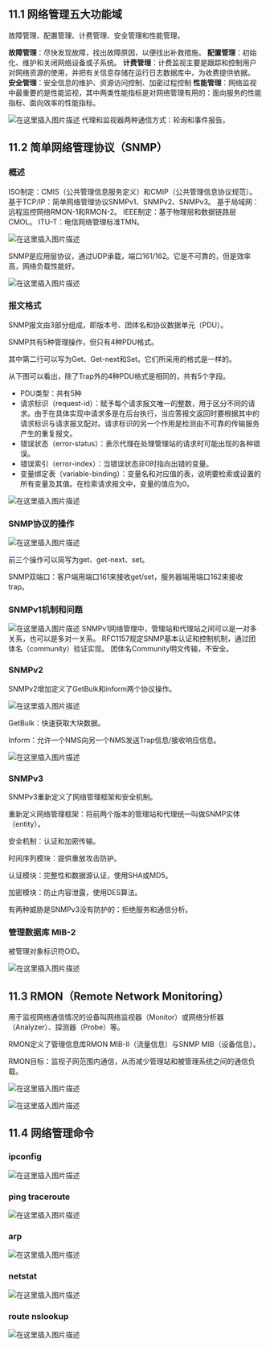 
<WordCount>

## 11.1 网络管理五大功能域

故障管理、配置管理、计费管理、安全管理和性能管理。

**故障管理**：尽快发现故障，找出故障原因，以便找出补救措施。
**配置管理**：初始化、维护和关闭网络设备或子系统。
**计费管理**：计费监视主要是跟踪和控制用户对网络资源的使用，并把有关信息存储在运行日志数据库中，为收费提供依据。
**安全管理**：安全信息的维护、资源访问控制、加密过程控制
**性能管理**：网络监视中最重要的是性能监视，其中两类性能指标是对网络管理有用的：面向服务的性能指标、面向效率的性能指标。

![在这里插入图片描述](https://i-blog.csdnimg.cn/blog_migrate/de627ea006b1ab467159b69b81d7132b.png#pic_center)
代理和监视器两种通信方式：轮询和事件报告。
## 11.2 简单网络管理协议（SNMP）

### 概述

ISO制定：CMIS（公共管理信息服务定义）和CMIP（公共管理信息协议规范）。
基于TCP/IP：简单网络管理协议SNMPv1、SNMPv2、SNMPv3。
基于局域网：远程监控网络RMON-1和RMON-2。
IEEE制定：基于物理层和数据链路层CMOL。
ITU-T：电信网络管理标准TMN。

![在这里插入图片描述](https://i-blog.csdnimg.cn/blog_migrate/371eab561bfc3c26d3adb611e932b2b9.png#pic_center)


SNMP是应用层协议，通过UDP承载，端口161/162。它是不可靠的，但是效率高，网络负载性能好。

![在这里插入图片描述](https://i-blog.csdnimg.cn/blog_migrate/f6f72091202a0a5e352d256e4f7c81dc.png#pic_center)
### 报文格式

SNMP报文由3部分组成，即版本号、团体名和协议数据单元（PDU）。

SNMP共有5种管理操作，但只有4种PDU格式。

其中第二行可以写为Get、Get-next和Set。它们所采用的格式是一样的。

从下图可以看出，除了Trap外的4种PDU格式是相同的，共有5个字段。

- PDU类型：共有5种
- 请求标识（request-id）：赋予每个请求报文唯一的整数，用于区分不同的请求。由于在具体实现中请求多是在后台执行，当应答报文返回时要根据其中的请求标识与请求报文配对。请求标识的另一个作用是检测由不可靠的传输服务产生的重复报文。
- 错误状态（error-status）：表示代理在处理管理站的请求时可能出现的各种错误。
- 错误索引（error-index）：当错误状态非0时指向出错的变量。
- 变量绑定表（variable-binding）：变量名和对应值的表，说明要检索或设置的所有变量及其值。在检索请求报文中，变量的值应为0。


![在这里插入图片描述](https://i-blog.csdnimg.cn/blog_migrate/238bf0badc46195bc2d3c1a1b38cda9f.png#pic_center)
### SNMP协议的操作

![在这里插入图片描述](https://i-blog.csdnimg.cn/blog_migrate/fb6cd3bca1ca7ca1315a6519befc653f.png#pic_center)

前三个操作可以简写为get、get-next、set。

SNMP双端口：客户端用端口161来接收get/set，服务器端用端口162来接收trap。


### SNMPv1机制和问题

![在这里插入图片描述](https://i-blog.csdnimg.cn/blog_migrate/aecdd153f75b63c413b8831dd93e1a05.png#pic_center)
SNMPv1网络管理中，管理站和代理站之间可以是一对多关系，也可以是多对一关系。
RFC1157规定SNMP基本认证和控制机制，通过团体名（community）验证实现。
团体名Community明文传输，不安全。

### SNMPv2

SNMPv2增加定义了GetBulk和inform两个协议操作。

![在这里插入图片描述](https://i-blog.csdnimg.cn/blog_migrate/d36b6d06eac3b0d17bd6f51071b90866.png#pic_center)


GetBulk：快速获取大块数据。

Inform：允许一个NMS向另一个NMS发送Trap信息/接收响应信息。

![在这里插入图片描述](https://i-blog.csdnimg.cn/blog_migrate/c1f39d5778d85612f78a55cd995624ab.png#pic_center)
### SNMPv3

SNMPv3重新定义了网络管理框架和安全机制。

重新定义网络管理框架：将前两个版本的管理站和代理统一叫做SNMP实体（entity）。

安全机制：认证和加密传输。

时间序列模块：提供重放攻击防护。

认证模块：完整性和数据源认证，使用SHA或MD5。

加密模块：防止内容泄露，使用DES算法。


有两种威胁是SNMPv3没有防护的：拒绝服务和通信分析。

### 管理数据库 MIB-2

被管理对象标识符OID。

![在这里插入图片描述](https://i-blog.csdnimg.cn/blog_migrate/e37130519f05518db7374b11f995b3cd.png#pic_center)

## 11.3 RMON（Remote Network Monitoring）


用于监视网络通信情况的设备叫网络监视器（Monitor）或网络分析器（Analyzer）、探测器（Probe）等。

RMON定义了管理信息库RMON MIB-II（流量信息）与SNMP MIB（设备信息）。

RMON目标：监视子网范围内通信，从而减少管理站和被管理系统之间的通信负载。


![在这里插入图片描述](https://i-blog.csdnimg.cn/blog_migrate/53c784ee2d8331940ee9d573df7320a8.png#pic_center)

![在这里插入图片描述](https://i-blog.csdnimg.cn/blog_migrate/7d0d4081e55c08b3a8bb114cefcf30a8.png#pic_center)

## 11.4 网络管理命令

### ipconfig
![在这里插入图片描述](https://i-blog.csdnimg.cn/blog_migrate/3a8ed455531156f89eba25b54275eea1.png#pic_center)

### ping traceroute

![在这里插入图片描述](https://i-blog.csdnimg.cn/blog_migrate/6c2243f64a1ce5fd91a0737b558946bf.png#pic_center)

### arp

![在这里插入图片描述](https://i-blog.csdnimg.cn/blog_migrate/3c63c85a1b307392c31c0050bfd006c2.png#pic_center)
### netstat

![在这里插入图片描述](https://i-blog.csdnimg.cn/blog_migrate/72095adb2cd829c2d6d9f9576dd0dc8b.png#pic_center)

### route nslookup

![在这里插入图片描述](https://i-blog.csdnimg.cn/blog_migrate/b966c5524111dacf0ae9e866b56105df.png#pic_center)

</WordCount>